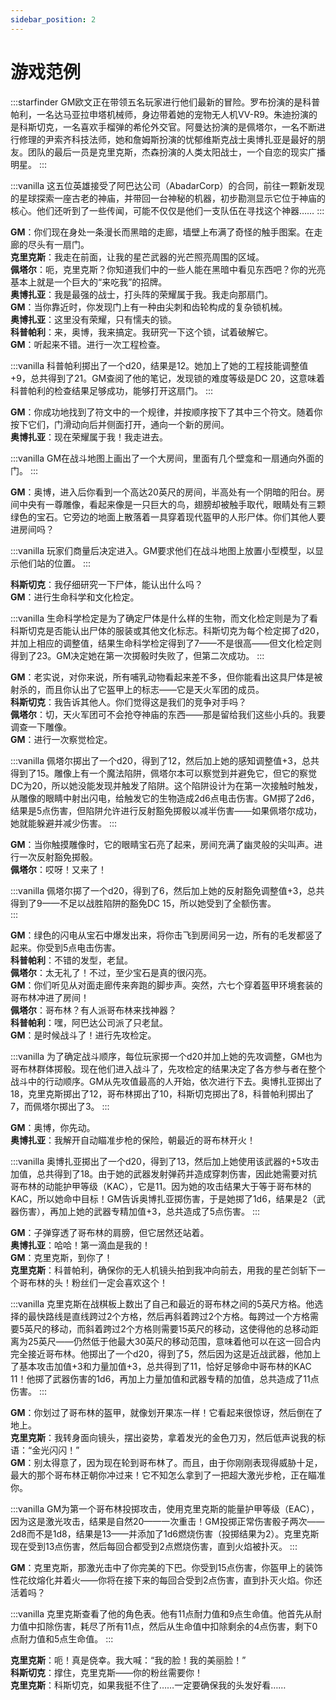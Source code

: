 ```yaml
---
sidebar_position: 2
---
```


# 游戏范例

:::starfinder
GM欧文正在带领五名玩家进行他们最新的冒险。罗布扮演的是科普帕利，一名达马亚拉申塔机械师，身边带着她的宠物无人机VV-R9。朱迪扮演的是科斯切克，一名喜欢手榴弹的希伦外交官。阿曼达扮演的是佩塔尔，一名不断进行修理的尹索齐科技法师，她和詹姆斯扮演的忧郁维斯克战士奥博扎亚是最好的朋友。团队的最后一员是克里克斯，杰森扮演的人类太阳战士，一个自恋的现实广播明星。
:::

:::vanilla
这五位英雄接受了阿巴达公司（AbadarCorp）的合同，前往一颗新发现的星球探索一座古老的神庙，并带回一台神秘的机器，初步勘测显示它位于神庙的核心。他们还听到了一些传闻，可能不仅仅是他们一支队伍在寻找这个神器……
:::

**GM**：你们现在身处一条漫长而黑暗的走廊，墙壁上布满了奇怪的触手图案。在走廊的尽头有一扇门。  
**克里克斯**：我走在前面，让我的星芒武器的光芒照亮周围的区域。  
**佩塔尔**：呃，克里克斯？你知道我们中的一些人能在黑暗中看见东西吧？你的光亮基本上就是一个巨大的“来吃我”的招牌。  
**奥博扎亚**：我是最强的战士，打头阵的荣耀属于我。我走向那扇门。  
**GM**：当你靠近时，你发现门上有一种由尖刺和齿轮构成的复杂锁机械。  
**奥博扎亚**：这里没有荣耀，只有懦夫的锁。  
**科普帕利**：来，奥博，我来搞定。我研究一下这个锁，试着破解它。  
**GM**：听起来不错。进行一次工程检查。  

:::vanilla
科普帕利掷出了一个d20，结果是12。她加上了她的工程技能调整值+9，总共得到了21。GM查阅了他的笔记，发现锁的难度等级是DC 20，这意味着科普帕利的检查结果足够成功，能够打开这扇门。
:::

**GM**：你成功地找到了符文中的一个规律，并按顺序按下了其中三个符文。随着你按下它们，门滑动向后并侧面打开，通向一个新的房间。  
**奥博扎亚**：现在荣耀属于我！我走进去。

:::vanilla
GM在战斗地图上画出了一个大房间，里面有几个壁龛和一扇通向外面的门。
:::

**GM**：奥博，进入后你看到一个高达20英尺的房间，半高处有一个阴暗的阳台。房间中央有一尊雕像，看起来像是一只巨大的鸟，翅膀却被触手取代，眼睛处有三颗绿色的宝石。它旁边的地面上散落着一具穿着现代盔甲的人形尸体。你们其他人要进房间吗？

:::vanilla
玩家们商量后决定进入。GM要求他们在战斗地图上放置小型模型，以显示他们站的位置。
:::

**科斯切克**：我仔细研究一下尸体，能认出什么吗？  
**GM**：进行生命科学和文化检定。

:::vanilla
生命科学检定是为了确定尸体是什么样的生物，而文化检定则是为了看科斯切克是否能认出尸体的服装或其他文化标志。科斯切克为每个检定掷了d20，并加上相应的调整值，结果生命科学检定得到了7——不是很高——但文化检定则得到了23。GM决定她在第一次掷骰时失败了，但第二次成功。
:::

**GM**：老实说，对你来说，所有哺乳动物看起来差不多，但你能看出这具尸体是被射杀的，而且你认出了它盔甲上的标志——它是天火军团的成员。  
**科斯切克**：我告诉其他人。你们觉得这是我们的竞争对手吗？  
**佩塔尔**：切，天火军团可不会抢夺神庙的东西——那是留给我们这些小兵的。我要调查一下雕像。  
**GM**：进行一次察觉检定。

:::vanilla
佩塔尔掷出了一个d20，得到了12，然后加上她的感知调整值+3，总共得到了15。雕像上有一个魔法陷阱，佩塔尔本可以察觉到并避免它，但它的察觉DC为20，所以她没能发现并触发了陷阱。这个陷阱设计为在第一次接触时触发，从雕像的眼睛中射出闪电，给触发它的生物造成2d6点电击伤害。GM掷了2d6，结果是5点伤害，但陷阱允许进行反射豁免掷骰以减半伤害——如果佩塔尔成功，她就能躲避并减少伤害。
:::

**GM**：当你触摸雕像时，它的眼睛宝石亮了起来，房间充满了幽灵般的尖叫声。进行一次反射豁免掷骰。  
**佩塔尔**：哎呀！又来了！

:::vanilla
佩塔尔掷了一个d20，得到了6，然后加上她的反射豁免调整值+3，总共得到了9——不足以战胜陷阱的豁免DC 15，所以她受到了全额伤害。  
:::

**GM**：绿色的闪电从宝石中爆发出来，将你击飞到房间另一边，所有的毛发都竖了起来。你受到5点电击伤害。  
**科普帕利**：不错的发型，老鼠。  
**佩塔尔**：太无礼了！不过，至少宝石是真的很闪亮。  
**GM**：你们听见从对面走廊传来奔跑的脚步声。突然，六七个穿着盔甲环境套装的哥布林冲进了房间！  
**佩塔尔**：哥布林？有人派哥布林来找神器？  
**科普帕利**：嘿，阿巴达公司派了只老鼠。  
**GM**：是时候战斗了！进行先攻检定。

:::vanilla
为了确定战斗顺序，每位玩家掷一个d20并加上她的先攻调整，GM也为哥布林群体掷骰。现在他们进入战斗了，先攻检定的结果决定了各方参与者在整个战斗中的行动顺序。GM从先攻值最高的人开始，依次进行下去。奥博扎亚掷出了18，克里克斯掷出了12，哥布林掷出了10，科斯切克掷出了8，科普帕利掷出了7，而佩塔尔掷出了3。
:::

**GM**：奥博，你先动。  
**奥博扎亚**：我解开自动瞄准步枪的保险，朝最近的哥布林开火！

:::vanilla
奥博扎亚掷出了一个d20，得到了13，然后加上她使用该武器的+5攻击加值，总共得到了18。由于她的武器发射弹药并造成穿刺伤害，因此她需要对抗哥布林的动能护甲等级（KAC），它是11。因为她的攻击结果大于等于哥布林的KAC，所以她命中目标！GM告诉奥博扎亚掷伤害，于是她掷了1d6，结果是2（武器伤害），再加上她的武器专精加值+3，总共造成了5点伤害。
:::

**GM**：子弹穿透了哥布林的肩膀，但它居然还站着。  
**奥博扎亚**：哈哈！第一滴血是我的！  
**GM**：克里克斯，到你了！  
**克里克斯**：科普帕利，确保你的无人机镜头拍到我冲向前去，用我的星芒剑斩下一个哥布林的头！粉丝们一定会喜欢这个！

:::vanilla
克里克斯在战棋板上数出了自己和最近的哥布林之间的5英尺方格。他选择的最快路线是直线跨过2个方格，然后再斜着跨过2个方格。每跨过一个方格需要5英尺的移动，而斜着跨过2个方格则需要15英尺的移动，这使得他的总移动距离为25英尺——仍然低于他最大30英尺的移动范围，意味着他可以在这一回合内完全接近哥布林。他掷出了一个d20，得到了5，然后因为这是近战武器，他加上了基本攻击加值+3和力量加值+3，总共得到了11，恰好足够命中哥布林的KAC 11！他掷了武器伤害的1d6，再加上力量加值和武器专精的加值，总共造成了11点伤害。
:::
 
**GM**：你划过了哥布林的盔甲，就像划开果冻一样！它看起来很惊讶，然后倒在了地上。  
**克里克斯**：我转身面向镜头，摆出姿势，拿着发光的金色刀刃，然后低声说我的标语：“金光闪闪！”  
**GM**：别太得意了，因为现在轮到哥布林了。而且，由于你刚刚表现得威胁十足，最大的那个哥布林正朝你冲过来！它不知怎么拿到了一把超大激光步枪，正在瞄准你。

:::vanilla
GM为第一个哥布林投掷攻击，使用克里克斯的能量护甲等级（EAC），因为这是激光攻击，结果是自然20——一次重击！GM投掷正常伤害骰子两次——2d8而不是1d8，结果是13——并添加了1d6燃烧伤害（投掷结果为2）。克里克斯现在受到13点伤害，然后每回合都受到2点燃烧伤害，直到火焰被扑灭。
:::

**GM**：克里克斯，那激光击中了你完美的下巴。你受到15点伤害，你盔甲上的装饰性花纹熔化并着火——你将在接下来的每回合受到2点伤害，直到扑灭火焰。你还活着吗？

:::vanilla
克里克斯查看了他的角色表。他有11点耐力值和9点生命值。他首先从耐力值中扣除伤害，耗尽了所有11点，然后从生命值中扣除剩余的4点伤害，剩下0点耐力值和5点生命值。
:::

**克里克斯**：呃！真是侥幸。我大喊：“我的脸！我的美丽脸！”  
**科斯切克**：撑住，克里克斯——你的粉丝需要你！  
**克里克斯**：科斯切克，如果我挺不住了……一定要确保我的头发好看……